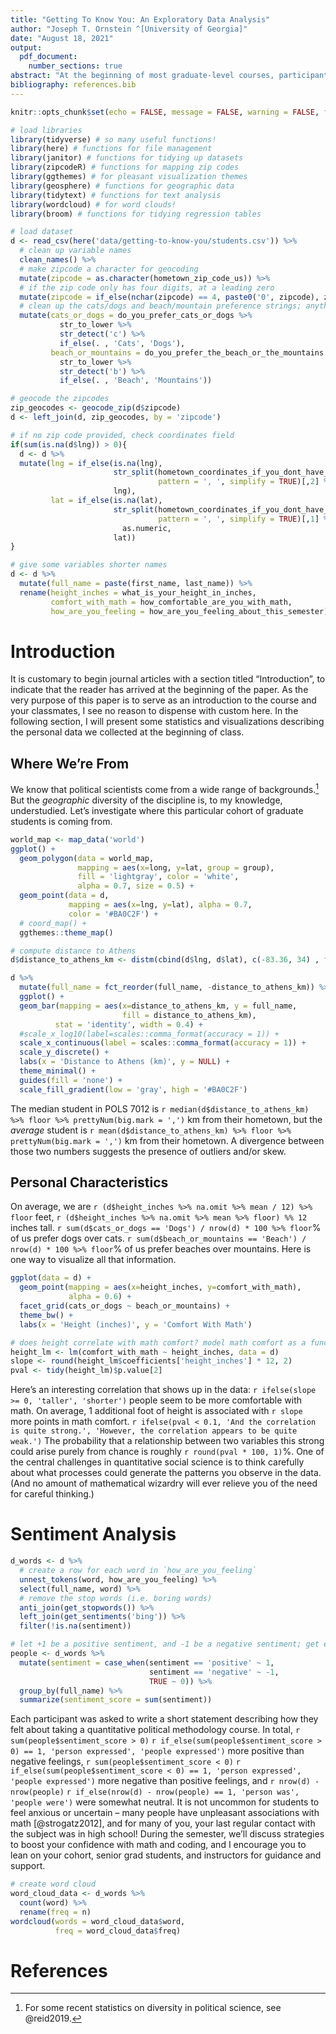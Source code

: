 ```yaml
---
title: "Getting To Know You: An Exploratory Data Analysis"
author: "Joseph T. Ornstein ^[University of Georgia]"
date: "August 18, 2021"
output: 
  pdf_document:
    number_sections: true
abstract: "At the beginning of most graduate-level courses, participants take a few moments to get to know one another before diving into the course content. This paper asks: why not do both? In a series of analyses, we simultaneously get to know a bit more about the participants in POLS 7012, while introducing some of the foundational statistical tools we'll be learning this semester."
bibliography: references.bib
---
```


```r
knitr::opts_chunk$set(echo = FALSE, message = FALSE, warning = FALSE, fig.height = 2.5, fig.width = 4) # this line tells R not to include any code, errors, or warning messages in the knitted text itself

# load libraries
library(tidyverse) # so many useful functions!
library(here) # functions for file management
library(janitor) # functions for tidying up datasets
library(zipcodeR) # functions for mapping zip codes
library(ggthemes) # for pleasant visualization themes
library(geosphere) # functions for geographic data
library(tidytext) # functions for text analysis
library(wordcloud) # for word clouds!
library(broom) # functions for tidying regression tables
```

```r
# load dataset
d <- read_csv(here('data/getting-to-know-you/students.csv')) %>% 
  # clean up variable names
  clean_names() %>%  
  # make zipcode a character for geocoding
  mutate(zipcode = as.character(hometown_zip_code_us)) %>%
  # if the zip code only has four digits, at a leading zero
  mutate(zipcode = if_else(nchar(zipcode) == 4, paste0('0', zipcode), zipcode)) %>%
  # clean up the cats/dogs and beach/mountain preference strings; anything with a "c" is cats, anything with a "b" is beaches
  mutate(cats_or_dogs = do_you_prefer_cats_or_dogs %>% 
           str_to_lower %>% 
           str_detect('c') %>% 
           if_else(. , 'Cats', 'Dogs'),
         beach_or_mountains = do_you_prefer_the_beach_or_the_mountains %>% 
           str_to_lower %>% 
           str_detect('b') %>% 
           if_else(. , 'Beach', 'Mountains'))

# geocode the zipcodes
zip_geocodes <- geocode_zip(d$zipcode)
d <- left_join(d, zip_geocodes, by = 'zipcode')

# if no zip code provided, check coordinates field
if(sum(is.na(d$lng)) > 0){
  d <- d %>%
  mutate(lng = if_else(is.na(lng),
                       str_split(hometown_coordinates_if_you_dont_have_a_home_zip_code,
                                 pattern = ', ', simplify = TRUE)[,2] %>% as.numeric,
                       lng),
         lat = if_else(is.na(lat),
                       str_split(hometown_coordinates_if_you_dont_have_a_home_zip_code,
                                 pattern = ', ', simplify = TRUE)[,1] %>%
                         as.numeric,
                       lat))
}

# give some variables shorter names
d <- d %>% 
  mutate(full_name = paste(first_name, last_name)) %>% 
  rename(height_inches = what_is_your_height_in_inches,
         comfort_with_math = how_comfortable_are_you_with_math,
         how_are_you_feeling = how_are_you_feeling_about_this_semester)
```

# Introduction

It is customary to begin journal articles with a section titled "Introduction", to indicate that the reader has arrived at the beginning of the paper. As the very purpose of this paper is to serve as an introduction to the course and your classmates, I see no reason to dispense with custom here. In the following section, I will present some statistics and visualizations describing the personal data we collected at the beginning of class.

## Where We're From

We know that political scientists come from a wide range of backgrounds.[^1] But the *geographic* diversity of the discipline is, to my knowledge, understudied. Let's investigate where this particular cohort of graduate students is coming from.

[^1]: For some recent statistics on diversity in political science, see @reid2019.

```r
world_map <- map_data('world')
ggplot() + 
  geom_polygon(data = world_map,
               mapping = aes(x=long, y=lat, group = group),
               fill = 'lightgray', color = 'white', 
               alpha = 0.7, size = 0.5) +
  geom_point(data = d,
             mapping = aes(x=lng, y=lat), alpha = 0.7,
             color = '#BA0C2F') +
  # coord_map() +
  ggthemes::theme_map()
```

```r
# compute distance to Athens
d$distance_to_athens_km <- distm(cbind(d$lng, d$lat), c(-83.36, 34) , fun = distHaversine)[,1] / 1000

d %>% 
  mutate(full_name = fct_reorder(full_name, -distance_to_athens_km)) %>% 
  ggplot() +
  geom_bar(mapping = aes(x=distance_to_athens_km, y = full_name,
                         fill = distance_to_athens_km),
          stat = 'identity', width = 0.4) +
  #scale_x_log10(label=scales::comma_format(accuracy = 1)) +
  scale_x_continuous(label = scales::comma_format(accuracy = 1)) +
  scale_y_discrete() +
  labs(x = 'Distance to Athens (km)', y = NULL) +
  theme_minimal() +
  guides(fill = 'none') +
  scale_fill_gradient(low = 'gray', high = '#BA0C2F')
```

The median student in POLS 7012 is `r median(d$distance_to_athens_km) %>% floor %>% prettyNum(big.mark = ',')` km from their hometown, but the *average* student is `r mean(d$distance_to_athens_km) %>% floor %>% prettyNum(big.mark = ',')` km from their hometown. A divergence between those two numbers suggests the presence of outliers and/or skew.

## Personal Characteristics

On average, we are `r (d$height_inches %>% na.omit %>% mean / 12) %>% floor` feet, `r (d$height_inches %>% na.omit %>% mean %>% floor) %% 12` inches tall. `r sum(d$cats_or_dogs == 'Dogs') / nrow(d) * 100 %>% floor`% of us prefer dogs over cats. `r sum(d$beach_or_mountains == 'Beach') / nrow(d) * 100 %>% floor`% of us prefer beaches over mountains. Here is one way to visualize all that information.

```r
ggplot(data = d) +
  geom_point(mapping = aes(x=height_inches, y=comfort_with_math),
             alpha = 0.6) +
  facet_grid(cats_or_dogs ~ beach_or_mountains) +
  theme_bw() +
  labs(x = 'Height (inches)', y = 'Comfort With Math')
```

```r
# does height correlate with math comfort? model math comfort as a function of height
height_lm <- lm(comfort_with_math ~ height_inches, data = d)
slope <- round(height_lm$coefficients['height_inches'] * 12, 2)
pval <- tidy(height_lm)$p.value[2]
```

Here's an interesting correlation that shows up in the data: `r ifelse(slope >= 0, 'taller', 'shorter')` people seem to be more comfortable with math. On average, 1 additional foot of height is associated with `r slope` more points in math comfort. `r ifelse(pval < 0.1, 'And the correlation is quite strong.', 'However, the correlation appears to be quite weak.')` The probability that a relationship between two variables this strong could arise purely from chance is roughly `r round(pval * 100, 1)`%. One of the central challenges in quantitative social science is to think carefully about what processes could generate the patterns you observe in the data. (And no amount of mathematical wizardry will ever relieve you of the need for careful thinking.)

# Sentiment Analysis

```r
d_words <- d %>% 
  # create a row for each word in `how_are_you_feeling`
  unnest_tokens(word, how_are_you_feeling) %>% 
  select(full_name, word) %>% 
  # remove the stop words (i.e. boring words)
  anti_join(get_stopwords()) %>% 
  left_join(get_sentiments('bing')) %>% 
  filter(!is.na(sentiment))

# let +1 be a positive sentiment, and -1 be a negative sentiment; get everyone's sum
people <- d_words %>% 
  mutate(sentiment = case_when(sentiment == 'positive' ~ 1,
                               sentiment == 'negative' ~ -1,
                               TRUE ~ 0)) %>% 
  group_by(full_name) %>% 
  summarize(sentiment_score = sum(sentiment))
```

Each participant was asked to write a short statement describing how they felt about taking a quantitative political methodology course. In total, `r sum(people$sentiment_score > 0)` `r if_else(sum(people$sentiment_score > 0) == 1, 'person expressed', 'people expressed')` more positive than negative feelings, `r sum(people$sentiment_score < 0)` `r if_else(sum(people$sentiment_score < 0) == 1, 'person expressed', 'people expressed')` more negative than positive feelings, and `r nrow(d) - nrow(people)` `r if_else(nrow(d) - nrow(people) == 1, 'person was', 'people were')` were somewhat neutral. It is not uncommon for students to feel anxious or uncertain -- many people have unpleasant associations with math [@strogatz2012], and for many of you, your last regular contact with the subject was in high school! During the semester, we'll discuss strategies to boost your confidence with math and coding, and I encourage you to lean on your cohort, senior grad students, and instructors for guidance and support.

```r
# create word cloud
word_cloud_data <- d_words %>% 
  count(word) %>% 
  rename(freq = n)
wordcloud(words = word_cloud_data$word,
          freq = word_cloud_data$freq)
```

# References

